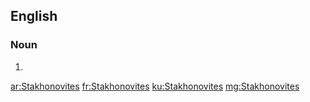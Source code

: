 ==English==

===Noun===
{{head|en}}

# {{plural of|Stakhonovite}}

[[ar:Stakhonovites]]
[[fr:Stakhonovites]]
[[ku:Stakhonovites]]
[[mg:Stakhonovites]]